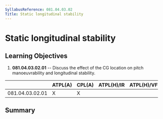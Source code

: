 ```yaml
---
SyllabusReference: 081.04.03.02
Title: Static longitudinal stability
---
```


# Static longitudinal stability

## Learning Objectives

1.  **081.04.03.02.01** -- Discuss the effect of the CG location on pitch
    manoeuvrability and longitudinal stability.

|                 | ATPL(A) | CPL(A) | ATPL(H)/IR | ATPL(H)/VFR | CPL(H) | IR  | CBIR(A) |
| --------------- | ------- | ------ | ---------- | ----------- | ------ | --- | ------- |
| 081.04.03.02.01 | X       | X      |            |             |        |     |         |

## Summary
